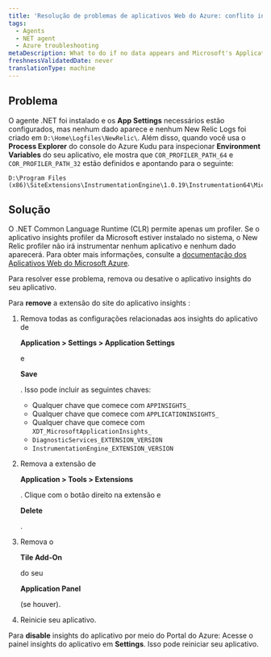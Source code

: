 ```yaml
---
title: 'Resolução de problemas de aplicativos Web do Azure: conflito insights de aplicativos'
tags:
  - Agents
  - NET agent
  - Azure troubleshooting
metaDescription: What to do if no data appears and Microsoft's Application Insights profiler is preventing the New Relic .NET profiler from instrumenting your app.
freshnessValidatedDate: never
translationType: machine
---
```


## Problema

O agente .NET foi instalado e os <DoNotTranslate>**App Settings**</DoNotTranslate> necessários estão configurados, mas nenhum dado aparece e nenhum New Relic Logs foi criado em `D:\Home\Logfiles\NewRelic\`. Além disso, quando você usa o <DoNotTranslate>**Process Explorer**</DoNotTranslate> do console do Azure Kudu para inspecionar <DoNotTranslate>**Environment Variables**</DoNotTranslate> do seu aplicativo, ele mostra que `COR_PROFILER_PATH_64` e `COR_PROFILER_PATH_32` estão definidos e apontando para o seguinte:

```
D:\Program Files (x86)\SiteExtensions\InstrumentationEngine\1.0.19\Instrumentation64\MicrosoftInstrumentationEngine_x64.dll
```

## Solução

O .NET Common Language Runtime (CLR) permite apenas um profiler. Se o aplicativo insights profiler da Microsoft estiver instalado no sistema, o New Relic profiler não irá instrumentar nenhum aplicativo e nenhum dado aparecerá. Para obter mais informações, consulte a [documentação dos Aplicativos Web do Microsoft Azure](https://docs.microsoft.com/en-us/azure/azure-monitor/app/azure-web-apps).

Para resolver esse problema, remova ou desative o aplicativo insights do seu aplicativo.

Para <DoNotTranslate>**remove**</DoNotTranslate> a extensão do site do aplicativo insights :

1. Remova todas as configurações relacionadas aos insights do aplicativo de

   <DoNotTranslate>**Application > Settings > Application Settings**</DoNotTranslate>

   e

   <DoNotTranslate>**Save**</DoNotTranslate>

   . Isso pode incluir as seguintes chaves:

   * Qualquer chave que comece com `APPINSIGHTS_`
   * Qualquer chave que comece com `APPLICATIONINSIGHTS_`
   * Qualquer chave que comece com `XDT_MicrosoftApplicationInsights_`
   * `DiagnosticServices_EXTENSION_VERSION`
   * `InstrumentationEngine_EXTENSION_VERSION`

2. Remova a extensão de

   <DoNotTranslate>**Application > Tools > Extensions**</DoNotTranslate>

   . Clique com o botão direito na extensão e

   <DoNotTranslate>**Delete**</DoNotTranslate>

   .

3. Remova o

   <DoNotTranslate>**Tile Add-On**</DoNotTranslate>

   do seu

   <DoNotTranslate>**Application Panel**</DoNotTranslate>

   (se houver).

4. Reinicie seu aplicativo.

Para <DoNotTranslate>**disable**</DoNotTranslate> insights do aplicativo por meio do Portal do Azure: Acesse o painel insights do aplicativo em <DoNotTranslate>**Settings**</DoNotTranslate>. Isso pode reiniciar seu aplicativo.